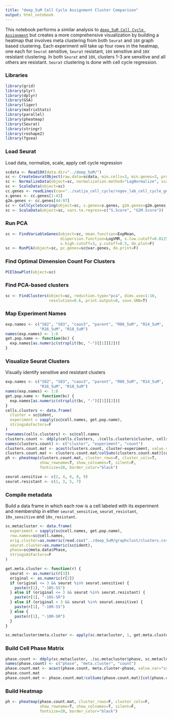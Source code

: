```yaml
---
title: "deep_5uM Cell Cycle Assignment Cluster Comparison"
output: html_notebook
---
```


This notebook performs a similar analysis to [`deep_5uM Cell Cycle Assignment`](https://github.com/alex-wenzel/cptres-r/blob/master/deep_5uM_cell_cycle_assignment.Rmd) but creates
a more comprehensive visualization by building a heatmap that involves meta clustering from both `Seurat` and `10X` graph
based clustering. Each experiment will take up four rows in the heatmap, one each for `Seurat` sensitive, `Seurat` resistant,
`10X` sensitive and `10X` resistant clustering. In both `Seurat` and `10X`, clusters 1-3 are sensitive and all others
are resistant. `Seurat` clustering is done with cell cycle regression.

### Libraries

```r
library(grid)
library(plyr)
library(dplyr)
library(GSA)
library(liger)
library(matrixStats)
library(parallel)
library(pheatmap)
library(Seurat)
library(stringr)
library(reshape2)
library(fgsea)
```

### Load Seurat

Load data, normalize, scale, apply cell cycle regression

```r
scdata <- Read10X(data.dir="../deep_5uM/")
sc <- CreateSeuratObject(raw.data=scdata, min.cells=3, min.genes=3, project="deep_5uM")
sc <- NormalizeData(object=sc, normalization.method="LogNormalize", scale.factor=10000)
sc <- ScaleData(object=sc)
cc.genes <- readLines(con="../satija_cell_cycle/regev_lab_cell_cycle_genes.txt")
s.genes <- cc.genes[1:43]
g2m.genes <- cc.genes[44:97]
sc <- CellCycleScoring(object=sc, s.genes=s.genes, g2m.genes=g2m.genes, set.ident=T)
sc <- ScaleData(object=sc, vars.to.regress=c("S.Score", "G2M.Score"))
```


### Run PCA

```r
sc <- FindVariableGenes(object=sc, mean.function=ExpMean, 
                        dispersion.function=LogVMR, x.low.cutoff=0.0125,
                        x.high.cutoff=3, y.cutoff=0.5, do.plot=F)
sc <- RunPCA(object=sc, pc.genes=sc@var.genes, do.print=F)
```

### Find Optimal Dimension Count For Clusters

```r
PCElbowPlot(object=sc)
```


### Find PCA-based clusters

```r
sc <- FindClusters(object=sc, reduction.type="pca", dims.use=1:10,
                   resolution=0.6, print.output=0, save.SNN=T)
```


### Map Experiment Names

```r
exp.names <- c("S02", "S03", "caov3", "parent", "R06_5uM", "R14_5uM",
               "R16_5uM", "R18_5uM")
names(exp.names) <- 1:8
get.pop.name <- function(bc) {
  exp.names[as.numeric(strsplit(bc, "-")[[1]][2])]
}
```

### Visualize Seurat Clusters

Visually identify sensitive and resistant clusters

```r
exp.names <- c("S02", "S03", "caov3", "parent", "R06_5uM", "R14_5uM",
               "R16_5uM", "R18_5uM")
names(exp.names) <- 1:8
get.pop.name <- function(bc) {
  exp.names[as.numeric(strsplit(bc, "-")[[1]][2])]
}
cells.clusters <- data.frame(
  cluster = sc@ident,
  experiment = sapply(sc@cell.names, get.pop.name),
  stringsAsFactors=F
)
rownames(cells.clusters) <- sc@cell.names
clusters.count <- ddply(cells.clusters, .(cells.clusters$cluster, cells.clusters$experiment), nrow)
names(clusters.count) <- c("cluster", "experiment", "count")
clusters.count.mat <- acast(clusters.count, cluster~experiment, value.var="count", fill=0)
clusters.count.mat <- clusters.count.mat/colSums(clusters.count.mat)[col(clusters.count.mat)]
ph <- pheatmap(clusters.count.mat, cluster_rows=F, cluster_cols=T, 
               show_rowname=T, show_colnames=T, silent=F,
               fontsize=20, border_color="black")
```

```r
seurat.sensitive <- c(2, 4, 6, 8, 9)
seurat.resistant <- c(1, 3, 5, 7)
```


### Compile metadata

Build a data frame in which each row is a cell labeled with its experiment and membership in either `seurat_sensitive`,
`seurat_resistant`, `10x_sensitive` and `10x_resistant`. 

```r
sc.metacluster <- data.frame(
  experiment = sapply(sc@cell.names, get.pop.name),
  row.names=sc@cell.names,
  orig.cluster=as.numeric(read.csv("../deep_5uM/graphclust/clusters.csv")$Cluster),
  seurat.cluster=as.numeric(sc@ident),
  phase=sc@meta.data$Phase,
  stringsAsFactors=F
)

get.meta.cluster <- function(r) {
  seurat <- as.numeric(r[3])
  original <- as.numeric(r[2])
  if (original <= 3 && seurat %in% seurat.sensitive) {
    paste(r[1], "-10S-SS")
  } else if (original <= 3 && seurat %in% seurat.resistant) {
    paste(r[1], "-10S-SR")
  } else if (original > 3 && seurat %in% seurat.sensitive) {
    paste(r[1], "-10R-SS")
  } else {
    paste(r[1], "-10R-SR")
  }
}

sc.metacluster$meta.cluster <- apply(sc.metacluster, 1, get.meta.cluster)
```

### Build Cell Phase Matrix

```r
phase.count <- ddply(sc.metacluster, .(sc.metacluster$phase, sc.metacluster$meta.cluster), nrow)
names(phase.count) <- c("phase", "meta.cluster", "count")
phase.count.mat <- acast(phase.count, meta.cluster~phase, value.var="count", fill=0)
phase.count.mat
phase.count.mat <- phase.count.mat/colSums(phase.count.mat)[col(phase.count.mat)]
```

### Build Heatmap

```r
ph <- pheatmap(phase.count.mat, cluster_rows=F, cluster_cols=F, 
               show_rowname=T, show_colnames=T, silent=F,
               fontsize=20, border_color="black")
```

